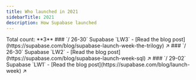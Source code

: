 ```yaml
---
title: Who launched in 2021
sidebarTitle: 2021
description: How Supabase launched
---
```


<Tip>
  Total count: **3**
</Tip>

<Update label="2021 / 11">
  ### `/ 26-30` Supabase `LW3`
  - [Read the blog post](https://supabase.com/blog/supabase-launch-week-the-trilogy)  ↗︎
</Update>

<Update label="2021 / 07">
  ### `/ 26-30` Supabase `LW2`
  - [Read the blog post](https://supabase.com/blog/supabase-launch-week-sql)  ↗︎
</Update>

<Update label="2021 / 03">
  ### `/ 29-02` Supabase `LW1`
  - [Read the blog post](https://supabase.com/blog/launch-week)  ↗︎
</Update>
